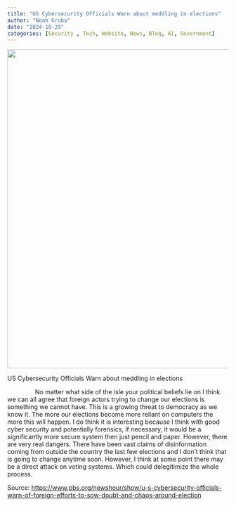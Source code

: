 ```yaml
---
title: "US Cybersecurity Officials Warn about meddling in elections"
author: "Noah Gruba"
date: "2024-10-29"
categories: [Security , Tech, Website, News, Blog, AI, Government]
---
```


![](images/Ivoted.jpg){width="726"}

US Cybersecurity Officials Warn about meddling in elections

                No matter what side of the isle your political beliefs lie on I think we can all agree that foreign actors trying to change our elections is something we cannot have. This is a growing threat to democracy as we know it. The more our elections become more reliant on computers the more this will happen. I do think it is interesting because I think with good cyber security and potentially forensics, if necessary, it would be a significantly more secure system then just pencil and paper. However, there are very real dangers. There have been vast claims of disinformation coming from outside the country the last few elections and I don’t think that is going to change anytime soon. However, I think at some point there may be a direct attack on voting systems. Which could delegitimize the whole process.

Source: <https://www.pbs.org/newshour/show/u-s-cybersecurity-officials-warn-of-foreign-efforts-to-sow-doubt-and-chaos-around-election>
